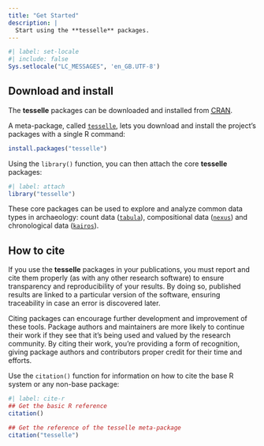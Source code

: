 ```yaml
---
title: "Get Started"
description: |
  Start using the **tesselle** packages.
---
```


```r
#| label: set-locale
#| include: false
Sys.setlocale("LC_MESSAGES", 'en_GB.UTF-8')
```

## Download and install

The **tesselle** packages can be downloaded and installed from [<abbr title="Comprehensive R Archive Network">CRAN</abbr>](https://cran.r-project.org/).

A meta-package, called [`tesselle`](https://packages.tesselle.org/tesselle/), lets you download and install the project's packages with a single R command:

``` r
install.packages("tesselle")
```

Using the `library()` function, you can then attach the core **tesselle** packages:

```r
#| label: attach
library("tesselle")
```

These core packages can be used to explore and analyze common data types in archaeology: count data ([`tabula`](https://packages.tesselle.org/tabula/)), compositional data ([`nexus`](https://packages.tesselle.org/nexus/)) and chronological data ([`kairos`](https://packages.tesselle.org/nexus/)).

## How to cite

If you use the **tesselle** packages in your publications, you must report and cite them properly (as with any other research software) to ensure transparency and reproducibility of your results. By doing so, published results are linked to a particular version of the software, ensuring traceability in case an error is discovered later.

Citing packages can encourage further development and improvement of these tools. Package authors and maintainers are more likely to continue their work if they see that it's being used and valued by the research community. By citing their work, you're providing a form of recognition, giving package authors and contributors proper credit for their time and efforts.

Use the `citation()` function for information on how to cite the base R system or any non-base package:

```r
#| label: cite-r
## Get the basic R reference
citation()

## Get the reference of the tesselle meta-package
citation("tesselle")
```
